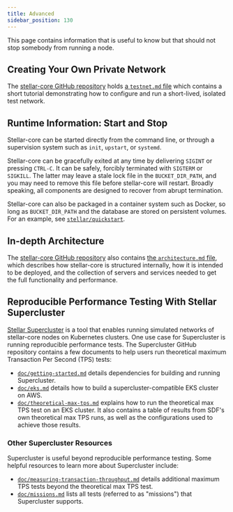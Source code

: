 ```yaml
---
title: Advanced
sidebar_position: 130
---
```


This page contains information that is useful to know but that should not stop somebody from running a node.

## Creating Your Own Private Network

The [stellar-core GitHub repository] holds [a `testnet.md` file] which contains a short tutorial demonstrating how to configure and run a short-lived, isolated test network.

## Runtime Information: Start and Stop

Stellar-core can be started directly from the command line, or through a supervision system such as `init`, `upstart`, or `systemd`.

Stellar-core can be gracefully exited at any time by delivering `SIGINT` or pressing `CTRL-C`. It can be safely, forcibly terminated with `SIGTERM` or `SIGKILL`. The latter may leave a stale lock file in the `BUCKET_DIR_PATH`, and you may need to remove this file before stellar-core will restart. Broadly speaking, all components are designed to recover from abrupt termination.

Stellar-core can also be packaged in a container system such as Docker, so long as `BUCKET_DIR_PATH` and the database are stored on persistent volumes. For an example, see [`stellar/quickstart`].

## In-depth Architecture

The [stellar-core GitHub repository] also contains [the `architecture.md` file], which describes how stellar-core is structured internally, how it is intended to be deployed, and the collection of servers and services needed to get the full functionality and performance.

## Reproducible Performance Testing With Stellar Supercluster

[Stellar Supercluster] is a tool that enables running simulated networks of stellar-core nodes on Kubernetes clusters. One use case for Supercluster is running reproducible performance tests. The Supercluster GitHub repository contains a few documents to help users run theoretical maximum Transaction Per Second (TPS) tests:

- [`doc/getting-started.md`] details dependencies for building and running Supercluster.
- [`doc/eks.md`] details how to build a supercluster-compatible EKS cluster on AWS.
- [`doc/theoretical-max-tps.md`] explains how to run the theoretical max TPS test on an EKS cluster. It also contains a table of results from SDF's own theoretical max TPS runs, as well as the configurations used to achieve those results.

### Other Supercluster Resources

Supercluster is useful beyond reproducible performance testing. Some helpful resources to learn more about Supercluster include:

- [`doc/measuring-transaction-throughput.md`] details additional maximum TPS tests beyond the theoretical max TPS test.
- [`doc/missions.md`] lists all tests (referred to as "missions") that Supercluster supports.

[stellar-core github repository]: https://github.com/stellar/stellar-core
[a `testnet.md` file]: https://github.com/stellar/stellar-core/blob/master/docs/software/testnet.md
[`stellar/quickstart`]: https://github.com/stellar/quickstart
[the `architecture.md` file]: https://github.com/stellar/stellar-core/blob/master/docs/architecture.md
[Stellar Supercluster]: https://github.com/stellar/supercluster/tree/main
[`doc/getting-started.md`]: https://github.com/stellar/supercluster/blob/main/doc/getting-started.md
[`doc/eks.md`]: https://github.com/stellar/supercluster/blob/main/doc/eks.md
[`doc/theoretical-max-tps.md`]: https://github.com/stellar/supercluster/blob/main/doc/theoretical-max-tps.md
[`doc/measuring-transaction-throughput.md`]: https://github.com/stellar/supercluster/blob/main/doc/measuring-transaction-throughput.md
[`doc/missions.md`]: https://github.com/stellar/supercluster/blob/main/doc/missions.md
